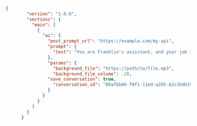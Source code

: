 ```json
{
        "version": "1.0.0",
        "sections": {
          "main": [
            {
              "ai": {
                "post_prompt_url": "https://example.com/my-api",
                "prompt": {
                  "text": "You are Franklin's assistant, and your job is to collect messages for him over the phone.\nYou can reassure that Franklin will get in touch as soon as possible."
                },
                "params": {
                  "background_file": "https://path/to/file.mp3",
                  "background_file_volume": -20,
                "save_conversation": true,
                  "conversation_id": "80afbb06-f0f1-11ed-a285-62c3bdb19a89"
                }
              }
            }
          ]
        }
      }
```